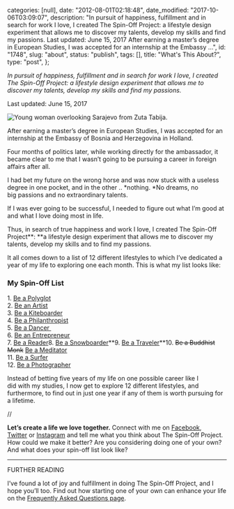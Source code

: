 
  categories: [null],
  date: "2012-08-01T02:18:48",
  date_modified: "2017-10-06T03:09:07",
  description:
    "In pursuit of happiness, fulfillment and in search for work I love, I created The Spin-Off Project: a lifestyle design experiment that allows me to discover my talents, develop my skills and find my passions. Last updated: June 15, 2017 After earning a master’s degree in European Studies, I was accepted for an internship at the Embassy …",
  id: "1748",
  slug: "about",
  status: "publish",
  tags: [],
  title: "What's This About?",
  type: "post",
};


_In pursuit of happiness, fulfillment and in search for work I love, I created The Spin-Off Project: a lifestyle design experiment that allows me to discover my talents, develop my skills and find my passions._

Last updated: June 15, 2017

![Young woman overlooking Sarajevo from Zuta Tabija.](/pages/tsop/posts/about/Mirha-Masala-Overlooking-Sarajevo_40.jpg)

After earning a master’s degree in European Studies, I was accepted for an internship at the Embassy of Bosnia and Herzegovina in Holland.

Four months of politics later, while working directly for the ambassador, it became clear to me that I wasn’t going to be pursuing a career in foreign affairs after all.

I had bet my future on the wrong horse and was now stuck with a useless degree in one pocket, and in the other .. *nothing. *No dreams, no big passions and no extraordinary talents.

If I was ever going to be successful, I needed to figure out what I’m good at and what I love doing most in life.

Thus, in search of true happiness and work I love, I created The Spin-Off Project**: **a lifestyle design experiment that allows me to discover my talents, develop my skills and to find my passions.

It all comes down to a list of 12 different lifestyles to which I’ve dedicated a year of my life to exploring one each month. This is what my list looks like:

### My Spin-Off List

1. [Be a Polyglot](/tsop/posts/polyglot-month/)\
2\. [Be an Artist](/tsop/posts/artist-month/)\
3\. [Be a Kiteboarder](/tsop/posts/kiteboarder-month/)\
4\. [Be a Philanthropist](/tsop/posts/philanthropist-month/)\
5\. [Be a Dancer ](/tsop/posts/dancer-month/)\
6\. [Be an Entrepreneur](/tsop/posts/entrepreneur-month/)\
7\. [Be a Reader](/tsop/posts/reader-month/)8. [Be a Snowboarder](/tsop/posts/snowboarder-month/)**9. [Be a Traveler](/tsop/posts/30-days-traveling/)**10. ~~Be a Buddhist Monk~~ [Be a Meditator](/tsop/posts/meditator-month/)\
11\. [Be a Surfer](/tsop/posts/surfer-month/)\
12\. [Be a Photographer](/tsop/posts/photographer-month/)

Instead of betting five years of my life on one possible career like I did with my studies, I now get to explore 12 different lifestyles, and furthermore, to find out in just one year if any of them is worth pursuing for a lifetime.

//

**Let’s create a life we love together.** Connect with me on [Facebook](http://www.facebook.com/thespinoffproject), [Twitter](http://www.twitter.com/mirhamasala/) or [Instagram](http://www.instagram.com/mirhamasala/) and tell me what you think about The Spin-Off Project. How could we make it better? Are you considering doing one of your own? And what does your spin-off list look like?

---

FURTHER READING

I’ve found a lot of joy and fulfillment in doing The Spin-Off Project, and I hope you’ll too. Find out how starting one of your own can enhance your life on the [Frequently Asked Questions page](/tsop/faqs/).
